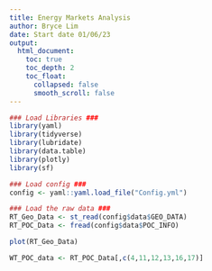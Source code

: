 ```yaml
---
title: Energy Markets Analysis
author: Bryce Lim
date: Start date 01/06/23
output:
  html_document:
    toc: true
    toc_depth: 2
    toc_float:
      collapsed: false
      smooth_scroll: false
---
```



```r
### Load Libraries ###
library(yaml)
library(tidyverse)
library(lubridate)
library(data.table)
library(plotly)
library(sf)

### Load config ###
config <- yaml::yaml.load_file("Config.yml")
```

```r
### Load the raw data ###
RT_Geo_Data <- st_read(config$data$GEO_DATA)
RT_POC_Data <- fread(config$data$POC_INFO)
```


```r
plot(RT_Geo_Data)
```


```r
WT_POC_data <- RT_POC_Data[,c(4,11,12,13,16,17)]
```

